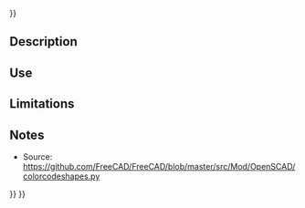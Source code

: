 <languages/>
{{UnfinishedDocu{{#translation:}}}}
{{Docnav
|
|[[OpenSCAD_ReplaceObject|Replace Object]]
|[[OpenSCAD_Workbench|OpenSCAD]]
|IconL=
|IconR=OpenSCAD_ReplaceObject.svg
|IconC=Workbench_OpenSCAD.svg
}}

<div class="mw-translate-fuzzy">
{{GuiCommand/es|Name=OpenSCAD ColorCodeShape|Name/es=OpenSCAD ColorCodeShape‏‎ |MenuLocation=OpenSCAD → ColorCodeShape‏‎||Workbenches=[[OpenSCAD_Workbench/es|OpenSCAD]]|Shortcut=|SeeAlso=}}
</div>

==Description==

<div class="mw-translate-fuzzy">
==Use==
</div>

==Limitations==

==Notes==

* Source: https://github.com/FreeCAD/FreeCAD/blob/master/src/Mod/OpenSCAD/colorcodeshapes.py

{{Docnav
|
|[[OpenSCAD_ReplaceObject|Replace Object]]
|[[OpenSCAD_Workbench|OpenSCAD]]
|IconL=
|IconR=OpenSCAD_ReplaceObject.svg
|IconC=Workbench_OpenSCAD.svg
}}

{{OpenSCAD_Tools_navi{{#translation:}}}}
{{Userdocnavi{{#translation:}}}}